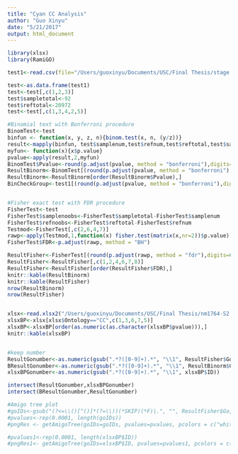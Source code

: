 ```yaml
---
title: "Cyan CC Analysis"
author: "Guo Xinyu"
date: "5/21/2017"
output: html_document
---
```


```r
library(xlsx)
library(RamiGO)
```

```r
test1<-read.csv(file="/Users/guoxinyu/Documents/USC/Final Thesis/stage 2/testC CC.csv",header = TRUE,sep =",")

test<-as.data.frame(test1)
test<-test[,c(1,2,3)]
test$sampletotal<-92
test$reftotal<-20972
test<-test[,c(1,3,4,2,5)]

#Binomial text with Bonferroni procedure
BinomTest<-test
binfun <- function(x, y, z, n){binom.test(x, n, (y/z))}
result<-mapply(binfun, test$samplenum,test$refnum,test$reftotal,test$sampletotal)
myfun<- function(x){x$p.value}
pvalue<-apply(result,2,myfun)
BinomTest$Pvalue<-round(p.adjust(pvalue, method = "bonferroni"),digits=6)
ResultBinorm<-BinomTest[(round(p.adjust(pvalue, method = "bonferroni"),digits=6))<=0.05,]
ResultBinorm<-ResultBinorm[order(ResultBinorm$Pvalue),]
BinCheckGroup<-test1[(round(p.adjust(pvalue, method = "bonferroni"),digits=6))<=0.05,]


#Fisher exact test with FDR procedure
FisherTest<-test
FisherTest$samplenoobs<-FisherTest$sampletotal-FisherTest$samplenum
FisherTest$refnoobs<-FisherTest$reftotal-FisherTest$refnum
Testmod<-FisherTest[,c(2,6,4,7)]
rawp<-apply(Testmod,1,function(x) fisher.test(matrix(x,nr=2))$p.value)
FisherTest$FDR<-p.adjust(rawp, method = "BH")

ResultFisher<-FisherTest[(round(p.adjust(rawp, method = "fdr"),digits=6))<=0.1,]
ResultFisher<-ResultFisher[,c(1,2,4,6,7,8)]
ResultFisher<-ResultFisher[order(ResultFisher$FDR),]
knitr::kable(ResultBinorm)
knitr::kable(ResultFisher)
nrow(ResultBinorm)
nrow(ResultFisher)


xlsx<-read.xlsx2("/Users/guoxinyu/Documents/USC/Final Thesis/nm1764-S2 (1).xls", 6)
xlsxBP<-xlsx[xlsx$Ontology=="CC",c(1,3,6,7,5)]
xlsxBP<-xlsxBP[order(as.numeric(as.character(xlsxBP$pvalue))),]
knitr::kable(xlsxBP)


#keep number
ResultGonumber<-as.numeric(gsub(".*?([0-9]+).*", "\\1", ResultFisher$Go))
BResultGonumber<-as.numeric(gsub(".*?([0-9]+).*", "\\1", ResultBinorm$Go))
xlsxBPGonumber<-as.numeric(gsub(".*?([0-9]+).*", "\\1", xlsxBP$ID))

intersect(ResultGonumber,xlsxBPGonumber)
intersect(BResultGonumber,ResultGonumber)

#Amigo tree plot
#goIDs<-gsub("(?<=\\()[^()]*(?=\\))(*SKIP)(*F)|.", "", ResultFisher$Go, perl=T)
#pvalues<-rep(0.0001, length(goIDs))
#pngRes <- getAmigoTree(goIDs=goIDs, pvalues=pvalues, pcolors = c("white","tomato"),psplit = c(1,0.25,0.1,0.05,0.001), filename="/Cyan CC Amigo", picType="png", saveResult=TRUE)

#pvalues1<-rep(0.0001, length(xlsxBP$ID))
#pngRes1<- getAmigoTree(goIDs=xlsxBP$ID, pvalues=pvalues1, pcolors = c("white","tomato"),psplit = c(1,0.25,0.1,0.05,0.001), filename="/Users/guoxinyu/Documents/USC/Final Thesis/stage 2/Cyan CC author", picType="png", saveResult=TRUE)
```
